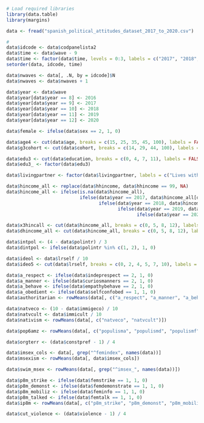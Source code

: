 ```r
# Load required libraries
library(data.table)
library(margins)
```

``` r

data <- fread("spanish_political_attitudes_dataset_2017_to_2020.csv")

```

``` r

# 
data$idcode <- data$codpanelista2
data$time <- data$wave - 9
data$time <- factor(data$time, levels = 0:3, labels = c("2017", "2018", "2019", "2020"))
setorder(data, idcode, time)

data$nwaves <- data[, .N, by = idcode]$N
data$nwaves <- data$nwaves + 1

data$year <- data$wave
data$year[data$year == 8] <- 2016
data$year[data$year == 9] <- 2017
data$year[data$year == 10] <- 2018
data$year[data$year == 11] <- 2019
data$year[data$year == 12] <- 2020

data$female <- ifelse(data$sex == 2, 1, 0)

data$age4 <- cut(data$age, breaks = c(15, 25, 35, 45, 100), labels = FALSE)
data$g3cohort <- cut(data$cohort, breaks = c(14, 29, 44, 100), labels = FALSE)

data$edu3 <- cut(data$education, breaks = c(0, 4, 7, 11), labels = FALSE)
data$edu3_ <- factor(data$edu3)

data$livingpartner <- factor(data$livingpartner, labels = c("Lives with partner", "Does not live with partner"))

data$hincome_all <- replace(data$hhincome, data$hhincome == 99, NA)
data$hincome_all <- ifelse(is.na(data$hincome_all),
                           ifelse(data$year == 2017, data$hincome_all[data$year == 2018],
                                  ifelse(data$year == 2018, data$hincome_all[data$year == 2017],
                                         ifelse(data$year == 2019, data$hincome_all[data$year == 2020],
                                                ifelse(data$year == 2020, data$hincome_all[data$year == 2019], NA))))), by = idcode

data$x3hincall <- cut(data$hincome_all, breaks = c(0, 5, 8, 12), labels = FALSE)
data$dhincome_all <- cut(data$hincome_all, breaks = c(0, 5, 8, 12), labels = FALSE)

data$intpol <- (4 - data$polintr) / 3
data$dintpol <- ifelse(data$polintr %in% c(1, 2), 1, 0)

data$ideol <- data$lrself / 10
data$ideo5 <- cut(data$lrself, breaks = c(0, 2, 4, 5, 7, 10), labels = FALSE)

data$a_respect <- ifelse(data$indeprespect == 2, 1, 0)
data$a_manner <- ifelse(data$curiosmanners == 2, 1, 0)
data$a_behave <- ifelse(data$empathybehave == 2, 1, 0)
data$a_obedient <- ifelse(data$selfconfobed == 1, 1, 0)
data$authoritarian <- rowMeans(data[, c("a_respect", "a_manner", "a_behave", "a_obedient")])

data$natveco <- (10 - data$immigeco) / 10
data$natvcult <- data$immicult / 10
data$nativism <- rowMeans(data[, c("natveco", "natvcult")])

data$pop6amz <- rowMeans(data[, c("populisma", "populismd", "populismf", "populismi", "populismj", "populismn")])

data$orgterr <- (data$constpref - 1) / 4

data$imsex_cols <- data[, grep("^femindex", names(data))]
data$msexism <- rowMeans(data[, data$imsex_cols])

data$swim_msex <- rowMeans(data[, grep("^imsex_", names(data))])

data$p8m_strike <- ifelse(data$femstrike == 1, 1, 0)
data$p8m_demonst <- ifelse(data$femdemonstrate == 1, 1, 0)
data$p8m_mobiliz <- ifelse(data$feminfo == 1, 1, 0)
data$p8m_talked <- ifelse(data$femtalk == 1, 1, 0)
data$ip8m <- rowMeans(data[, c("p8m_strike", "p8m_demonst", "p8m_mobiliz", "p8m_talked")])

data$cut_violence <- (data$violence - 1) / 4

```

